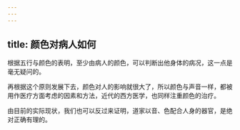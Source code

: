 ```yaml
---
---
---
```

title: 颜色对病人如何
---




根据五行与颜色的表明，至少由病人的颜色，可以判断出他身体的病况，这一点是毫无疑问的。

再根据这个原则发展下去，颜色对人的影响就很大了，所以颜色与声音一样，都被用作医疗方面考虑的因素和方法，近代的西方医学，也同样注重颜色的治疗。

由目前的实际现状，我们也可以反过来证明，道家以音、色配合人身的器官，是绝对正确有理的。